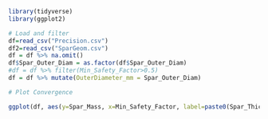 
```r
library(tidyverse)
library(ggplot2)
```


```r
# Load and filter
df=read_csv("Precision.csv")
df2=read_csv("SparGeom.csv")
df = df %>% na.omit()
df$Spar_Outer_Diam = as.factor(df$Spar_Outer_Diam)
#df = df %>% filter(Min_Safety_Factor>0.5)
df = df %>% mutate(OuterDiameter_mm = Spar_Outer_Diam)
```


```r
# Plot Convergence

ggplot(df, aes(y=Spar_Mass, x=Min_Safety_Factor, label=paste0(Spar_Thickness, "mm"))) + geom_point() + geom_line(aes(color=OuterDiameter_mm), size=1.3) + geom_text(size=3, vjust=1.5, hjust=0.5) + ggtitle("Safety Factor vs Spar Geometry (labels=Spar Thickness)") + geom_vline(xintercept = 1.5, size=1)


```




























